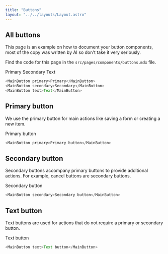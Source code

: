 ```yaml
---
title: "Buttons"
layout: "../../layouts/Layout.astro"
---
```



## All buttons

This page is an example on how to document your button components, most of the copy was written by AI so don't take it very seriously.

Find the code for this page in the `src/pages/components/buttons.mdx` file.

<div class="component-preview">
    <MainButton primary>Primary</MainButton>
    <MainButton secondary>Secondary</MainButton>
    <MainButton text>Text</MainButton>
</div>

```js
<MainButton primary>Primary</MainButton>
<MainButton secondary>Secondary</MainButton>
<MainButton text>Text</MainButton>
```

## Primary button

We use the primary button for main actions like saving a form or creating a new item.

<div class="component-preview">
    <MainButton primary>Primary button</MainButton>
</div>

```js
<MainButton primary>Primary button</MainButton>
```

## Secondary button

Secondary buttons accompany primary buttons to provide additional actions.
For example, cancel buttons are secondary buttons.

<div class="component-preview">
    <MainButton secondary>Secondary button</MainButton>
</div>

```js
<MainButton secondary>Secondary button</MainButton>
```

## Text button

Text buttons are used for actions that do not require a primary or secondary button.

<div class="component-preview">
    <MainButton text>Text button</MainButton>
</div>

```js
<MainButton text>Text button</MainButton>
```